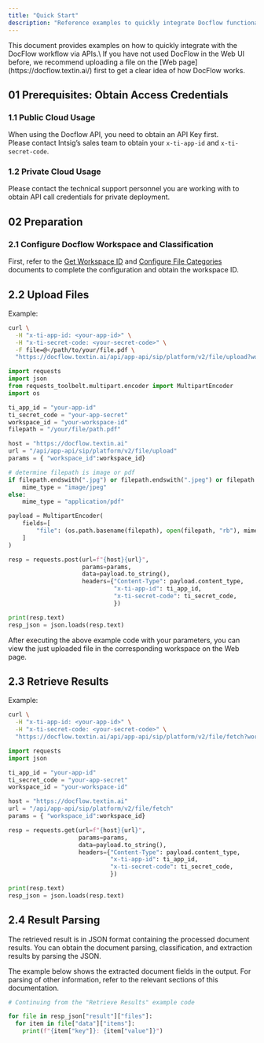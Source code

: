 ```yaml
---
title: "Quick Start"
description: "Reference examples to quickly integrate Docflow functionality with APIs"
---
```


<Tip>
  This document provides examples on how to quickly integrate with the DocFlow workflow via APIs.\
  If you have not used DocFlow in the Web UI before, we recommend uploading a file on the [Web page](https://docflow.textin.ai/) first to get a clear idea of how DocFlow works.
</Tip>

## 01 Prerequisites: Obtain Access Credentials

### 1.1 Public Cloud Usage

When using the Docflow API, you need to obtain an API Key first.\
Please contact Intsig’s sales team to obtain your `x-ti-app-id` and `x-ti-secret-code`.

### 1.2 Private Cloud Usage

Please contact the technical support personnel you are working with to obtain API call credentials for private deployment.

## 02 Preparation

### 2.1 Configure Docflow Workspace and Classification

First, refer to the [Get Workspace ID](../08-faq/get_workspace_id) and [Configure File Categories](../08-faq/setup_category) documents to complete the configuration and obtain the workspace ID.

## 2.2 Upload Files

Example:

<CodeGroup>

```bash curl icon=terminal wrap
curl \
  -H "x-ti-app-id: <your-app-id>" \
  -H "x-ti-secret-code: <your-secret-code>" \
  -F file=@</path/to/your/file.pdf \
  "https://docflow.textin.ai/api/app-api/sip/platform/v2/file/upload?workspace_id=<your-workspace-id>"
```


```python Python expandable {6,7,8,9} icon=python lines
import requests
import json
from requests_toolbelt.multipart.encoder import MultipartEncoder
import os

ti_app_id = "your-app-id"
ti_secret_code = "your-app-secret"
workspace_id = "your-workspace-id"
filepath = "/your/file/path.pdf"

host = "https://docflow.textin.ai"
url = "/api/app-api/sip/platform/v2/file/upload"
params = { "workspace_id":workspace_id}

# determine filepath is image or pdf
if filepath.endswith(".jpg") or filepath.endswith(".jpeg") or filepath.endswith(".png"):
    mime_type = "image/jpeg"
else:
    mime_type = "application/pdf"

payload = MultipartEncoder(
    fields=[
        "file": (os.path.basename(filepath), open(filepath, "rb"), mime_type),
    ]
)

resp = requests.post(url=f"{host}{url}", 
                     params=params, 
                     data=payload.to_string(), 
                     headers={"Content-Type": payload.content_type,
                              "x-ti-app-id": ti_app_id,
                              "x-ti-secret-code": ti_secret_code,
                              })

print(resp.text)
resp_json = json.loads(resp.text)
```

</CodeGroup>

After executing the above example code with your parameters, you can view the just uploaded file in the corresponding workspace on the Web page.

## 2.3 Retrieve Results

Example:

<CodeGroup>

```bash curl icon=terminal wrap
curl \
  -H "x-ti-app-id: <your-app-id>" \
  -H "x-ti-secret-code: <your-secret-code>" \
  "https://docflow.textin.ai/api/app-api/sip/platform/v2/file/fetch?workspace_id=<your-workspace-id>"
```


```python Python expandable {4,5,6} icon=python lines
import requests
import json

ti_app_id = "your-app-id"
ti_secret_code = "your-app-secret"
workspace_id = "your-workspace-id"

host = "https://docflow.textin.ai"
url = "/api/app-api/sip/platform/v2/file/fetch"
params = { "workspace_id":workspace_id}

resp = requests.get(url=f"{host}{url}", 
                    params=params, 
                    data=payload.to_string(), 
                    headers={"Content-Type": payload.content_type,
                             "x-ti-app-id": ti_app_id,
                             "x-ti-secret-code": ti_secret_code,
                             })

print(resp.text)
resp_json = json.loads(resp.text)
```

</CodeGroup>

## 2.4 Result Parsing

The retrieved result is in JSON format containing the processed document results. You can obtain the document parsing, classification, and extraction results by parsing the JSON.

<Tip>
  The example below shows the extracted document fields in the output. For parsing of other information, refer to the relevant sections of this documentation.
</Tip>

<CodeGroup>

```python Python icon=python lines
# Continuing from the "Retrieve Results" example code

for file in resp_json["result"]["files"]:
  for item in file["data"]["items"]:
    print(f"{item["key"]}: {item["value"]}")
```

</CodeGroup>